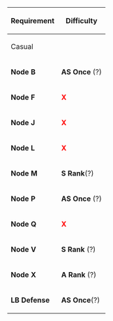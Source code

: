 {| class="wikitable" 
|- style="font-weight:bold;"
! rowspan="2" style="text-align:center;" | Requirement
! colspan="5" | Difficulty
|-
! colspan="2" | Casual || Easy || Medium || Hard
|- style="text-align:center;"
! style="text-align:left;" | '''Node B'''
| colspan="2" | '''AS Once''' (?) ||  '''AS Once''' || '''AS Once''' ||'''AS Once'''
|- style="text-align:center;"
! style="text-align:left;" | '''Node F'''
| colspan="2" | '''<span style="color:red">X</span>''' ||  '''<span style="color:red">X</span>''' || '''AS Once''' ||'''AS Once'''
|- style="text-align:center;"
! style="text-align:left;" | '''Node J'''
| colspan="2" | '''<span style="color:red">X</span>''' ||  '''<span style="color:red">X</span>''' || '''<span style="color:red">X</span>''' ||'''S Rank'''
|- style="text-align:center;"
! style="text-align:left;" | '''Node L'''
| colspan="2" | '''<span style="color:red">X</span>''' ||  '''<span style="color:red">X</span>''' ||'''<span style="color:red">X</span>''' ||'''AS Once'''
|- style="text-align:center;"
! style="text-align:left;" | '''Node M'''
| colspan="2" | '''S Rank'''(?) ||  '''S Rank''' || '''S Rank''' ||'''S Rank'''
|- style="text-align:center;"
! style="text-align:left;" | '''Node P'''
| colspan="2" | '''AS Once''' (?) ||  '''AS Once''' || '''AS Once''' ||'''AS Once'''
|- style="text-align:center;"
! style="text-align:left;" | '''Node Q'''
| colspan="2" |  '''<span style="color:red">X</span>''' ||  '''<span style="color:red">X</span>''' || '''<span style="color:red">X</span>''' || '''S Rank'''
|- style="text-align:center;"
! style="text-align:left;" | '''Node V'''
| colspan="2" | '''S Rank''' (?) || '''S Rank''' || '''S Rank''' || '''S Rank'''
|- style="text-align:center;"
! style="text-align:left;" | '''Node X'''
| colspan="2" | '''A Rank''' (?) ||  '''A Rank''' || '''A Rank''' ||'''A Rank'''
|- style="text-align:center;"
! style="text-align:left;" | '''LB Defense'''
| colspan="2" | '''AS Once'''(?) || '''AS Once''' || '''AS Once''' || '''AS Twice'''
|}